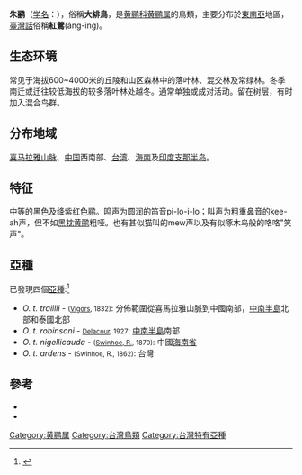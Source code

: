 {{speciesbox
| name = 朱鹂
| status = LC
| status_system = iucn3.1
| status_ref = <ref>{{IUCN|id=22706447 |title=''Oriolus traillii'' |assessors=[[BirdLife_International|BirdLife International]] |assessor-link=BirdLife International |version=2017.3 |year=2016 |accessdate=1 October 2016}} 数据库資料包含說明此物種被編入無危級別的原因</ref>
| image = Maroon Oriole 0917.jpg
| image_caption = 台灣亞種（''O. t. ardens''），攝於[[新北|新北]][[烏來|烏來]]
| genus = Oriolus
| species = traillii
| authority = (Vigors, 1832)
}}

'''朱鹂'''（[[学名|学名]]：{{lang|la|''Oriolus traillii''}}），俗稱'''大緋鳥'''，是[[黄鹂科|黄鹂科]][[黄鹂属|黄鹂属]]的鳥類，主要分布於[[東南亞|東南亞]]地區，[[臺灣話|臺灣話]]俗稱'''紅鶯'''(âng-ing)。

==生态环境==
常见于海拔600~4000米的丘陵和山区森林中的落叶林、混交林及常绿林。冬季南迁或迁往较低海拔的较多落叶林处越冬。通常单独或成对活动。留在树层，有时加入混合鸟群。

==分布地域==
[[喜马拉雅山脉|喜马拉雅山脉]]、[[中国|中国]]西南部、[[台湾|台湾]]、[[海南|海南]]及[[印度支那半岛|印度支那半岛]]。

==特征==
中等的黑色及绛紫红色鹂。鸣声为圆润的笛音pi-lo-i-lo；叫声为粗重鼻音的kee-ah声，但不如[[黑枕黄鹂|黑枕黄鹂]]粗哑。也有甚似猫叫的mew声以及有似啄木鸟般的咯咯"笑声"。

==亞種==
已發現四個[[亞種|亞種]]:<ref>{{Cite journal|title=IOC World Bird List 7.1|url=http://www.worldbirdnames.org/ioc-lists/crossref|journal=IOC World Bird List Datasets|doi=10.14344/ioc.ml.7.1|access-date=2019-11-22|archive-date=2016-01-31|archive-url=https://web.archive.org/web/20160131110010/http://www.worldbirdnames.org/ioc-lists/crossref/|dead-url=no}}</ref> 
* ''O. t. traillii'' - <small>([[Nicholas_Aylward_Vigors|Vigors]], 1832)</small>: 分佈範圍從喜馬拉雅山脈到中國南部，[[Indochina|中南半島]]北部和泰國北部
* ''O. t. robinsoni'' - <small>[[Jean_Théodore_Delacour|Delacour]], 1927</small>: [[Indochina|中南半島]]南部
* ''O. t. nigellicauda'' - <small>([[Robert_Swinhoe|Swinhoe, R.]], 1870)</small>: 中國[[Hainan|海南省]]
* ''O. t. ardens'' - <small>(Swinhoe, R., 1862)</small>: 台灣

==參考==
{{Reflist}}
* {{IUCN2006|assessors=BirdLife International |year=2004|id=51255|title=Oriolus traillii |downloaded=2007年3月17日}}
* {{ITIS|ID=561714 |taxon=''Oriolus traillii'' |downloaded=2007年3月17日}}

{{Taxonbar}}
[[Category:黄鹂属|Category:黄鹂属]]
[[Category:台灣鳥類|Category:台灣鳥類]]
[[Category:台灣特有亞種|Category:台灣特有亞種]]